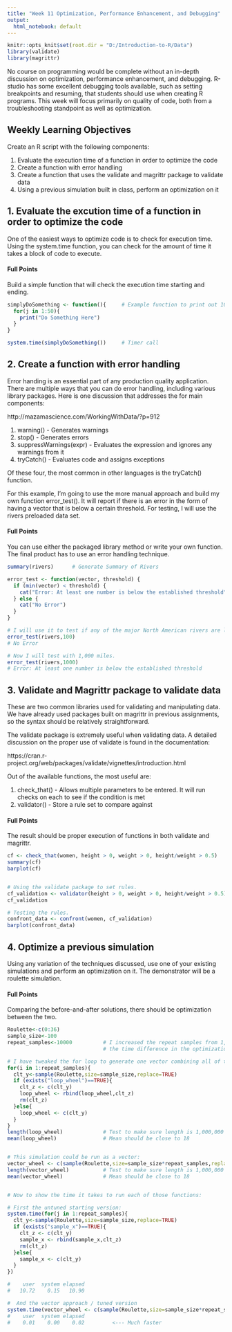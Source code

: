 ```yaml
---
title: "Week 11 Optimization, Performance Enhancement, and Debugging"
output:
  html_notebook: default
---
```

```r
knitr::opts_knit$set(root.dir = "D:/Introduction-to-R/Data")
library(validate)
library(magrittr)
```
No course on programming would be complete without an in-depth discussion on optimization, performance enhancement, and debugging. R-studio has some excellent debugging tools available, such as setting breakpoints and resuming, that students should use when creating R programs. This week will focus primarily on quality of code, both from a troubleshooting standpoint as well as optimization.

## Weekly Learning Objectives
Create an R script with the following components:

1. Evaluate the execution time of a function in order to optimize the code
2. Create a function with error handling
3. Create a function that uses the validate and magrittr package to validate data
4. Using a previous simulation built in class, perform an optimization on it

## 1. Evaluate the excution time of a function in order to optimize the code
One of the easiest ways to optimize code is to check for execution time.  Using the system.time function, you can check for the amount of time it takes a block of code to execute.  

#### Full Points
Build a simple function that will check the execution time starting and ending.
```r
simplyDoSomething <- function(){     # Example function to print out 100 times
  for(j in 1:50){
    print("Do Something Here")
  }
}

system.time(simplyDoSomething())     # Timer call
```
## 2. Create a function with error handling
Error handing is an essential part of any production quality application.  There are multiple ways that you can do error handling, including various library packages.  Here is one discussion that addresses the for main components:

http://mazamascience.com/WorkingWithData/?p=912

1. warning() - Generates warnings
2. stop() - Generates errors
3. suppressWarnings(expr) - Evaluates the expression and ignores any warnings from it
4. tryCatch() - Evaluates code and assigns exceptions

Of these four, the most common in other languages is the tryCatch() function.  

For this example, I'm going to use the more manual approach and build my own function error_test().  It will report if there is an error in the form of having a vector that is below a certain threshold.  For testing, I will use the rivers preloaded data set.

#### Full Points
You can use either the packaged library method or write your own function.  The final product has to use an error handling technique.
```r
summary(rivers)      # Generate Summary of Rivers

error_test <- function(vector, threshold) {
  if (min(vector) < threshold) {
    cat("Error: At least one number is below the established threshold")
  } else {
    cat("No Error")
  }
}

# I will use it to test if any of the major North American rivers are less than 100 miles.
error_test(rivers,100)
# No Error

# Now I will test with 1,000 miles.
error_test(rivers,1000)
# Error: At least one number is below the established threshold
```

## 3. Validate and Magrittr package to validate data
These are two common libraries used for validating and manipulating data.  We have already used packages built on magrittr in previous assignments, so the syntax should be relatively straightforward.

The validate package is extremely useful when validating data.  A detailed discussion on the proper use of validate is found in the documentation:

https://cran.r-project.org/web/packages/validate/vignettes/introduction.html

Out of the available functions, the most useful are:

1. check_that() - Allows multiple parameters to be entered.  It will run checks on each to see if the condition is met
2. validator() - Store a rule set to compare against

#### Full Points
The result should be proper execution of functions in both validate and magrittr.
```r
cf <- check_that(women, height > 0, weight > 0, height/weight > 0.5)
summary(cf)
barplot(cf)


# Using the validate package to set rules.
cf_validation <- validator(height > 0, weight > 0, height/weight > 0.5)
cf_validation

# Testing the rules.
confront_data <- confront(women, cf_validation)
barplot(confront_data)
```

## 4. Optimize a previous simulation
Using any variation of the techniques discussed, use one of your existing simulations and perform an optimization on it.  The demonstrator will be a roulette simulation.

#### Full Points
Comparing the before-and-after solutions, there should be optimization between the two.
```r
Roulette<-c(0:36)
sample_size<-100
repeat_samples<-10000          # I increased the repeat samples from 1,000 to 10,000 to better display 
                               # the time difference in the optimization.

# I have tweaked the for loop to generate one vector combining all of the simulations.
for(i in 1:repeat_samples){
  clt_y<-sample(Roulette,size=sample_size,replace=TRUE)
  if (exists("loop_wheel")==TRUE){
    clt_z <- c(clt_y)
    loop_wheel <- rbind(loop_wheel,clt_z)
    rm(clt_z)
  }else{
    loop_wheel <- c(clt_y)
  }
}
length(loop_wheel)             # Test to make sure length is 1,000,000
mean(loop_wheel)               # Mean should be close to 18


# This simulation could be run as a vector:
vector_wheel <- c(sample(Roulette,size=sample_size*repeat_samples,replace=TRUE))
length(vector_wheel)           # Test to make sure length is 1,000,000
mean(vector_wheel)             # Mean should be close to 18


# Now to show the time it takes to run each of those functions:

# First the untuned starting version:
system.time(for(j in 1:repeat_samples){
  clt_y<-sample(Roulette,size=sample_size,replace=TRUE)
  if (exists("sample_x")==TRUE){
    clt_z <- c(clt_y)
    sample_x <- rbind(sample_x,clt_z)
    rm(clt_z)
  }else{
    sample_x <- c(clt_y)
  }
})

#    user  system elapsed 
#   10.72    0.15   10.90         

#  And the vector approach / tuned version
system.time(vector_wheel <- c(sample(Roulette,size=sample_size*repeat_samples,replace=TRUE)))
#    user  system elapsed 
#    0.01    0.00    0.02         <--- Much faster
```